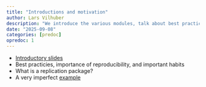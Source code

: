 ```yaml
---
title: "Introductions and motivation"
author: Lars Vilhuber
description: "We introduce the various modules, talk about best practices, describe what we mean by replication package, and illustrate practically using a toy example."
date: "2025-09-08"
categories: [predoc]
opredoc: 1
---
```


- [Introductory slides](presentation/presentation.html)
- Best practicies, importance of reproducibility, and important habits
- What is a replication package?
- A very imperfect [example](presentation/01-very-imperfect-example.html)
